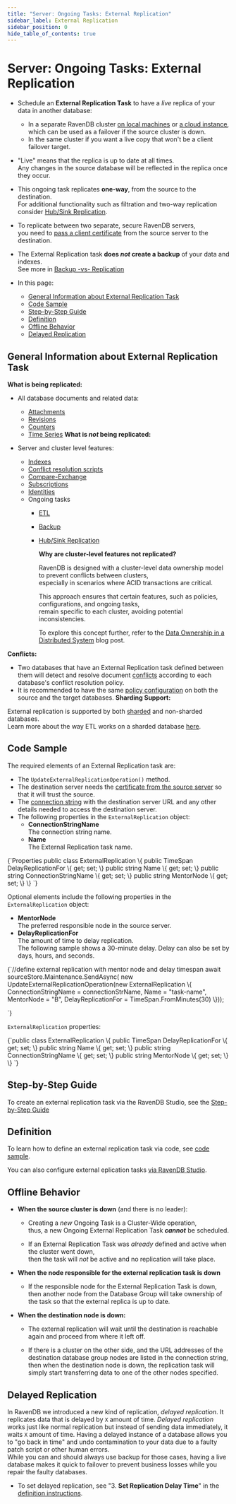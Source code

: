 ```yaml
---
title: "Server: Ongoing Tasks: External Replication"
sidebar_label: External Replication
sidebar_position: 0
hide_table_of_contents: true
---
```



# Server: Ongoing Tasks: External Replication
<Admonition type="note" title="Note">

* Schedule an **External Replication Task** to have a _live_ replica of your data in another database:
    * In a separate RavenDB cluster [on local machines](../../start/getting-started) or [a cloud instance](../../cloud/cloud-overview),  
      which can be used as a failover if the source cluster is down.
    * In the same cluster if you want a live copy that won't be a client failover target.

* "Live" means that the replica is up to date at all times.  
  Any changes in the source database will be reflected in the replica once they occur.

* This ongoing task replicates **one-way**, from the source to the destination.  
  For additional functionality such as filtration and two-way replication consider [Hub/Sink Replication](../../server/ongoing-tasks/hub-sink-replication).

* To replicate between two separate, secure RavenDB servers,  
  you need to [pass a client certificate](../../server/ongoing-tasks/external-replication#step-by-step-guide) from the source server to the destination.

* The External Replication task **does _not_ create a backup** of your data and indexes.  
  See more in [Backup -vs- Replication](../../studio/database/tasks/backup-task#backup-task--vs--replication-task)
* In this page: 
  * [General Information about External Replication Task](../../server/ongoing-tasks/external-replication#general-information-about-external-replication-task)
  * [Code Sample](../../server/ongoing-tasks/external-replication#code-sample)
  * [Step-by-Step Guide](../../server/ongoing-tasks/external-replication#step-by-step-guide)
  * [Definition](../../server/ongoing-tasks/external-replication#definition)  
  * [Offline Behavior](../../server/ongoing-tasks/external-replication#offline-behavior)
  * [Delayed Replication](../../server/ongoing-tasks/external-replication#delayed-replication)

</Admonition>

## General Information about External Replication Task

**What is being replicated:**

* All database documents and related data:
    * [Attachments](../../document-extensions/attachments/what-are-attachments)
    * [Revisions](../../document-extensions/revisions/overview)
    * [Counters](../../document-extensions/counters/overview)
    * [Time Series](../../document-extensions/timeseries/overview)
**What is _not_ being replicated:**

* Server and cluster level features:
    * [Indexes](../../indexes/creating-and-deploying)
    * [Conflict resolution scripts](../../server/clustering/replication/replication-conflicts#conflict-resolution-script)
    * [Compare-Exchange](../../client-api/operations/compare-exchange/overview)
    * [Subscriptions](../../client-api/data-subscriptions/what-are-data-subscriptions)
    * [Identities](../../server/kb/document-identifier-generation#strategy--3)
    * Ongoing tasks
        * [ETL](../../server/ongoing-tasks/etl/basics)
        * [Backup](../../studio/database/tasks/backup-task)
        * [Hub/Sink Replication](../../studio/database/tasks/ongoing-tasks/hub-sink-replication/overview)

          <Admonition type="note" title="Note">

          **Why are cluster-level features not replicated?**

          RavenDB is designed with a cluster-level data ownership model to prevent conflicts between clusters,  
          especially in scenarios where ACID transactions are critical.

          This approach ensures that certain features, such as policies, configurations, and ongoing tasks,  
          remain specific to each cluster, avoiding potential inconsistencies.

          To explore this concept further, refer to the [Data Ownership in a Distributed System](https://ayende.com/blog/196769-B/data-ownership-in-a-distributed-system) blog post.

          </Admonition>
**Conflicts:**

* Two databases that have an External Replication task defined between them will detect and resolve document
  [conflicts](../../server/clustering/replication/replication-conflicts) according to each database's conflict resolution policy.
* It is recommended to have the same [policy configuration](../../server/clustering/replication/replication-conflicts#configuring-conflict-resolution-using-the-client)
  on both the source and the target databases.
**Sharding Support:**

External replication is supported by both [sharded](../../sharding/overview) and non-sharded databases.  
Learn more about the way ETL works on a sharded database [here](../../sharding/external-replication).



## Code Sample

The required elements of an External Replication task are:

* The `UpdateExternalReplicationOperation()` method.
* The destination server needs the [certificate from the source server](../../server/security/authentication/certificate-management#enabling-communication-between-servers:-importing-and-exporting-certificates) 
  so that it will trust the source.
* The [connection string](../../client-api/operations/maintenance/connection-strings/add-connection-string#add-a-raven-connection-string) 
  with the destination server URL and any other details needed to access the destination server.
* The following properties in the `ExternalReplication` object:
  * **ConnectionStringName**  
    The connection string name.  
  * **Name**  
    The External Replication task name.

<TabItem value="something" label="ExternalReplication">
<CodeBlock language="csharp">
{`Properties
        public class ExternalReplication
        \{
            public TimeSpan DelayReplicationFor \{ get; set; \}
            public string Name \{ get; set; \}
            public string ConnectionStringName \{ get; set; \}
            public string MentorNode \{ get; set; \}
        \}
`}
</CodeBlock>
</TabItem>

Optional elements include the following properties in the `ExternalReplication` object:

* **MentorNode**  
  The preferred responsible node in the source server.
* **DelayReplicationFor**  
  The amount of time to delay replication.  
  The following sample shows a 30-minute delay.  Delay can also be set by days, hours, and seconds.  

<TabItem value="something" label="ExternalReplicationWithMentorAndDelay">
<CodeBlock language="csharp">
{`//define external replication with mentor node and delay timespan
await sourceStore.Maintenance.SendAsync(
    new UpdateExternalReplicationOperation(new ExternalReplication
\{
    ConnectionStringName = connectionStrName,
    Name = "task-name",
    MentorNode = "B",
    DelayReplicationFor = TimeSpan.FromMinutes(30)
\}));
           
`}
</CodeBlock>
</TabItem>

`ExternalReplication` properties:

<TabItem value="something" label="ExternalReplicationProperties">
<CodeBlock language="csharp">
{`public class ExternalReplication
\{
    public TimeSpan DelayReplicationFor \{ get; set; \}
    public string Name \{ get; set; \}
    public string ConnectionStringName \{ get; set; \}
    public string MentorNode \{ get; set; \}
\}
`}
</CodeBlock>
</TabItem>




## Step-by-Step Guide

To create an external replication task via the RavenDB Studio, see the [Step-by-Step Guide](../../studio/database/tasks/ongoing-tasks/external-replication-task#step-by-step-guide)



## Definition

To learn how to define an external replication task via code, see [code sample](../../server/ongoing-tasks/external-replication#code-sample).  

You can also configure external eplication tasks [via RavenDB Studio](../../studio/database/tasks/ongoing-tasks/external-replication-task#definition).  




## Offline Behavior

* **When the source cluster is down** (and there is no leader):  

  * Creating a _new_ Ongoing Task is a Cluster-Wide operation,  
    thus, a new Ongoing External Replication Task ***cannot*** be scheduled.  

  * If an External Replication Task was _already_ defined and active when the cluster went down,  
    then the task will _not_ be active and no replication will take place.

* **When the node responsible for the external replication task is down**  

  * If the responsible node for the External Replication Task is down,  
    then another node from the Database Group will take ownership of the task so that the external replica is up to date.  

* **When the destination node is down:**  

  * The external replication will wait until the destination is reachable again and proceed from where it left off.  

  * If there is a cluster on the other side, and the URL addresses of the destination database group nodes are listed in the connection string, 
    then when the destination node is down, the replication task will simply start transferring data to one of the other nodes specified.  



## Delayed Replication

In RavenDB we introduced a new kind of replication, _delayed replication_. It replicates data that is 
delayed by `X` amount of time. 
_Delayed replication_ works just like normal replication but instead of sending data immediately, 
it waits `X` amount of time. 
Having a delayed instance of a database allows you to "go back in time" and undo contamination to your data 
due to a faulty patch script or other human errors.  
While you can and should always use backup for those cases, having a live database makes it quick to failover 
to prevent business losses while you repair the faulty databases.  

* To set delayed replication, see "3. **Set Replication Delay Time**" in the [definition instructions](../../studio/database/tasks/ongoing-tasks/external-replication-task#definition).  

